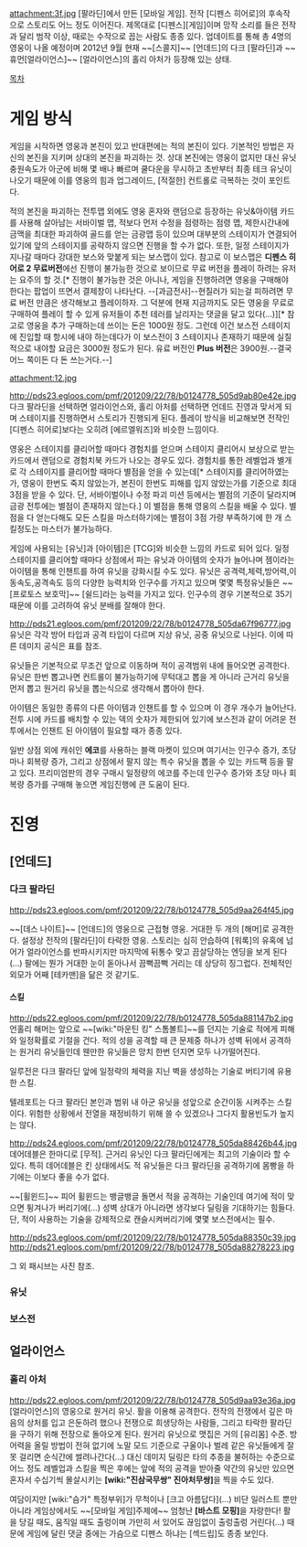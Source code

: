attachment:3f.jpg
[팔라딘]에서 만든 [모바일 게임]. 전작 [디펜스 히어로]의 후속작으로 스토리도 어느 정도 이어진다. 제목대로 [디펜스][게임]이며 망작 소리를 들은 전작과 달리 범작 이상, 때로는 수작으로 꼽는 사람도 종종 있다. 업데이트를 통해 총 4명의 영웅이 나올 예정이며 2012년 9월 현재 ~~[스콜지]~~ [언데드]의 다크 [팔라딘]과 ~~휴먼[얼라이언스]~~ [얼라이언스]의 홀리 아처가 등장해 있는 상태.

[[목차]]

= 게임 방식 =

게임을 시작하면 영웅과 본진이 있고 반대편에는 적의 본진이 있다. 기본적인 방법은 자신의 본진을 지키며 상대의 본진을 파괴하는 것. 상대 본진에는 영웅이 없지만 대신 유닛 충원속도가 아군에 비해 몇 배나 빠르며 쿨다운을 무시하고 초반부터 최종 테크 유닛이 나오기 때문에 이를 영웅의 힘과 업그레이드, [적절한] 컨트롤로 극복하는 것이 포인트다. 

적의 본진을 파괴하는 전투맵 외에도 영웅 혼자와 랜덤으로 등장하는 유닛&아이템 카드를 사용해 살아남는 서바이벌 맵, 적보다 먼저 수정을 점령하는 점령 맵, 제한시간내에 금맥을 최대한 파괴하여 골드를 얻는 금광맵 등이 있으며 대부분의 스테이지가 연결되어 있기에 앞의 스테이지를 공략하지 않으면 진행을 할 수가 없다. 또한, 일정 스테이지가 지나갈 때마다 강대한 보스와 맞붙게 되는 보스맵이 있다. 참고로 이 보스맵은 '''디펜스 히어로 2 무료버전'''에선 진행이 불가능한 것으로 보이므로 무료 버전을 플레이 하려는 유저는 요주의 할 것.[* 진행이 불가능한 것은 아니나, 게임을 진행하려면 영웅을 구매해야 한다는 팝업이 뜨면서 결제창이 나타난다. --[과금전사]--현질러가 되는걸 피하려면 무료 버전 만큼은 생각해보고 플레이하자. 그 덕분에 현재 지금까지도 모든 영웅을 무료로 구매하여 플레이 할 수 있게 유저들이 추천 테러를 날리자는 댓글을 달고 있다(...)][* 참고로 영웅을 추가 구매하는데 쓰이는 돈은 1000원 정도. 그런데 이건 보스전 스테이지에 진입할 때 항시에 내야 하는데다가 이 보스전이 3 스테이지나 존재하기 때문에 실질적으로 내야할 요금은 3000원 정도가 된다. 유료 버전인 '''Plus 버전'''은 3900원.--결국 어느 쪽이든 다 돈 쓰는거다.--] 

attachment:12.jpg

http://pds23.egloos.com/pmf/201209/22/78/b0124778_505d9ab80e42e.jpg
다크 팔라딘을 선택하면 얼라이언스와, 홀리 아처를 선택하면 언데드 진영과 맞서게 되며 스테이지를 진행하면서 스토리가 진행되게 된다. 플레이 방식을 비교해보면 전작인 [디펜스 히어로]보다는 오히려 [에르엘워즈]와 비슷한 느낌이다.

영웅은 스테이지를 클리어할 때마다 경험치를 얻으며 스테이지 클리어시 보상으로 받는 카드에서 랜덤으로 경험치북 카드가 나오는 경우도 있다. 경험치를 통한 레벨업과 별개로 각 스테이지를 클리어할 때마다 별점을 얻을 수 있는데[* 스테이지를 클리어하였는가, 영웅이 한번도 죽지 않았는가, 본진이 한번도 피해를 입지 않았는가를 기준으로 최대 3점을 받을 수 있다. 단, 서바이벌이나 수정 파괴 미션 등에서는 별점의 기준이 달라지며 금광 전투에는 별점이 존재하지 않는다.] 이 별점을 통해 영웅의 스킬을 배울 수 있다. 별점을 다 얻는다해도 모든 스킬을 마스터하기에는 별점이 3점 가량 부족하기에 한 개 스킬정도는 마스터가 불가능하다.

게임에 사용되는 [유닛]과 [아이템]은 [TCG]와 비슷한 느낌의 카드로 되어 있다. 일정 스테이지를 클리어할 때마다 상점에서 파는 유닛과 아이템의 숫자가 늘어나며 젬이라는 아이템을 통해 인챈트를 하여 유닛을 강화시킬 수도 있다. 유닛은 공격력,체력,방어력,이동속도,공격속도 등의 다양한 능력치와 인구수를 가지고 있으며 몇몇 특정유닛들은 ~~[프로토스 보호막]~~ [쉴드]라는 능력을 가지고 있다. 인구수의 경우 기본적으로 35기 때문에 이를 고려하여 유닛 분배를 잘해야 한다. 

http://pds21.egloos.com/pmf/201209/22/78/b0124778_505da67f96777.jpg
유닛은 각각 방어 타입과 공격 타입이 다르며 지상 유닛, 공중 유닛으로 나뉜다. 이에 따른 데미지 공식은 표를 참조.

유닛들은 기본적으로 무조건 앞으로 이동하며 적이 공격범위 내에 들어오면 공격한다. 유닛은 한번 뽑고나면 컨트롤이 불가능하기에 무턱대고 뽑을 게 아니라 근거리 유닛을 먼저 뽑고 원거리 유닛을 뽑는식으로 생각해서 뽑아야 한다.

아이템은 동일한 종류의 다른 아이템과 인챈트를 할 수 있으며 이 경우 개수가 늘어난다. 전투 시에 카드를 배치할 수 있는 덱의 숫자가 제한되어 있기에 보스전과 같이 어려운 전투에서는 인챈트 된 아이템이 필요할 때가 종종 있다. 

일반 상점 외에 캐쉬인 '''에코'''를 사용하는 블랙 마켓이 있으며 여기서는 인구수 증가, 초당 마나 회복량 증가, 그리고 상점에서 팔지 않는 특수 유닛을 뽑을 수 있는 카드팩 등을 팔고 있다. 프리미엄판의 경우 구매시 일정량의 에코를 주는데 인구수 증가와 초당 마나 회복량 증가를 구매해 놓으면 게임진행에 큰 도움이 된다.

= 진영 = 

== [언데드] ==

=== 다크 팔라딘 ===
http://pds23.egloos.com/pmf/201209/22/78/b0124778_505d9aa264f45.jpg

~~[데스 나이트]~~ [언데드]의 영웅으로 근접형 영웅. 거대한 두 개의 [해머]로 공격한다. 설정상 전작의 [팔라딘]이 타락한 영웅. 스토리는 심히 안습하여 [워록]의 유혹에 넘어가 얼라이언스를 반파시키지만 마지막에 뒤통수 맞고 끔살당하는 엔딩을 보게 된다(...) 팔에는 뭔가 거대한 눈이 돋아나서 끔뻑끔뻑 거리는 데 상당히 징그럽다. 전체적인 외모가 어째 [테카맨]을 닮은 것 같기도.

==== 스킬 ====

http://pds22.egloos.com/pmf/201209/22/78/b0124778_505da881147b2.jpg
언홀리 해머는 앞으로 ~~[wiki:"마운틴 킹" 스톰볼트]~~를 던지는 기술로 적에게 피해와 일정확률로 기절을 건다. 적의 성을 공격할 때 큰 문제중 하나가 성벽 뒤에서 공격하는 원거리 유닛들인데 웬만한 유닛들은 망치 한번 던지면 모두 나가떨어진다. 

일루전은 다크 팔라딘 앞에 일정략의 체력을 지닌 벽을 생성하는 기술로 버티기에 유용한 스킬.

텔레포트는 다크 팔라딘 본인과 범위 내 아군 유닛을 성앞으로 순간이동 시켜주는 스킬이다. 위험한 상황에서 전열을 재정비하기 위해 쓸 수 있겠으나 그다지 활용빈도가 높지는 않다.

http://pds24.egloos.com/pmf/201209/22/78/b0124778_505da88426b44.jpg
데어데블은 한마디로 [무적]. 근거리 유닛인 다크 팔라딘에게는 최고의 기술이라 할 수 있다. 특히 데어데블은 킨 상태에서도 적 유닛들은 다크 팔라딘을 공격하기에 몸빵을 하기에는 이보다 좋을 수가 없다.

~~[휠윈드]~~ 피어 휠윈드는 뱅글뱅글 돌면서 적을 공격하는 기술인데 여기에 적이 맞으면 튕겨나가 버리기에(...) 성벽 상대가 아니라면 생각보다 딜링을 기대하기는 힘들다. 단, 적이 사용하는 기술을 강제적으로 캔슬시켜버리기에 몇몇 보스전에서는 필수.

http://pds23.egloos.com/pmf/201209/22/78/b0124778_505da88350c39.jpg
http://pds21.egloos.com/pmf/201209/22/78/b0124778_505da88278223.jpg

그 외 패시브는 사진 참조.

=== 유닛 ===

=== 보스전 ===

== 얼라이언스 ==

=== 홀리 아처 ===
http://pds22.egloos.com/pmf/201209/22/78/b0124778_505d9aa93e36a.jpg
[얼라이언스]의 영웅으로 원거리 유닛. 활을 이용해 공격한다. 전작의 전쟁에서 깊은 마음의 상처를 입고 은둔하려 했으나 전쟁으로 희생당하는 사람들, 그리고 타락한 팔라딘을 구하기 위해 전장으로 돌아오게 된다. 원거리 유닛으로 맷집은 거의 [유리몸] 수준. 방어력을 올릴 방법이 전혀 없기에 노말 모드 기준으로 구울이나 벌레 같은 유닛들에게 잘못 걸리면 순식간에 썰려나간다(...) 대신 데미지 딜링은 타의 추종을 불허하는 수준으로 어느 정도 레벨업과 스킬을 찍은 후에는 앞에 적의 공격을 받아줄 약간의 유닛만 있으면 혼자서 수십기씩 몰살시키는 '''[wiki:"진삼국무쌍" 진아처무쌍]'''을 찍을 수도 있다.

여담이지만 [wiki:"슴가" 특정부위]가 무척이나 [크고 아름답다](...) 비단 일러스트 뿐만 아니라 게임상에서도 ~~[모바일 게임]주제에~~ 엄청난 '''[바스트 모핑]'''을 자랑한다! 활을 당길 때도, 움직일 때도 출렁이며 가만히 서 있어도 끊임없이 출렁출렁 거린다(...) 때문에 게임에 달린 댓글 중에는 가슴으로 디펜스 하냐는 [섹드립]도 종종 보인다.
